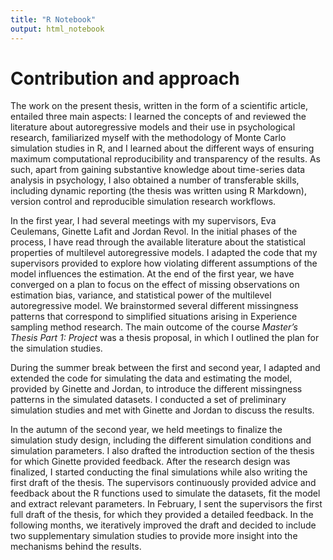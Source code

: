 ```yaml
---
title: "R Notebook"
output: html_notebook
---
```


# Contribution and approach {.unlisted .unnumbered}

The work on the present thesis, written in the form of a scientific article, entailed three main aspects: I learned the concepts of and reviewed the literature about autoregressive models and their use in psychological research, familiarized myself with the methodology of Monte Carlo simulation studies in R, and I learned about the different ways of ensuring maximum computational reproducibility and transparency of the results. As such, apart from gaining substantive knowledge about time-series data analysis in psychology, I also obtained a number of transferable skills, including dynamic reporting (the thesis was written using R Markdown), version control and reproducible simulation research workflows. 

In the first year, I had several meetings with my supervisors, Eva Ceulemans, Ginette Lafit and Jordan Revol. In the initial phases of the process, I have read through the available literature about the statistical properties of multilevel autoregressive models. I adapted the code that my supervisors provided to explore how violating different assumptions of the model influences the estimation. At the end of the first year, we have converged on a plan to focus on the effect of missing observations on estimation bias, variance, and statistical power of the multilevel autoregressive model. We brainstormed several different missingness patterns that correspond to simplified situations arising in Experience sampling method research. The main outcome of the course *Master's Thesis Part 1: Project* was a thesis proposal, in which I outlined the plan for the simulation studies.

During the summer break between the first and second year, I adapted and extended the code for simulating the data and estimating the model, provided by Ginette and Jordan, to introduce the different missingness patterns in the simulated datasets. I conducted a set of preliminary simulation studies and met with Ginette and Jordan to discuss the results.

In the autumn of the second year, we held meetings to finalize the simulation study design, including the different simulation conditions and simulation parameters. I also drafted the introduction section of the thesis for which Ginette provided feedback. After the research design was finalized, I started conducting the final simulations while also writing the first draft of the thesis. The supervisors continuously provided advice and feedback about the R functions used to simulate the datasets, fit the model and extract relevant parameters. In February, I sent the supervisors the first full draft of the thesis, for which they provided a detailed feedback. In the following months, we iteratively improved the draft and decided to include two supplementary simulation studies to provide more insight into the mechanisms behind the results.
